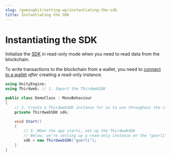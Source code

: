 ```yaml
---
slug: /gamingkit/setting-up/instantiating-the-sdk
title: Instantiating the SDK
---
```



# Instantiating the SDK

Initialize the [SDK](/unity/ThirdwebSDK) in read-only mode when you need to read data from the blockchain.

To write transactions to the blockchain from a wallet, you need to [connect to a wallet](/gamingkit/setting-up/connect-wallets) _after_
creating a read-only instance.

```csharp
using UnityEngine;
using Thirdweb; // 1. Import the ThirdwebSDK

public class DemoClass : MonoBehaviour
{
    // 2. Create a ThirdwebSDK instance for us to use throughout the class
    private ThirdwebSDK sdk;

    void Start()
    {
        // 3. When the app starts, set up the ThirdwebSDK
        // Below, we're setting up a read-only instance on the "goerli" test network.
        sdk = new ThirdwebSDK("goerli");
    }
}
```
